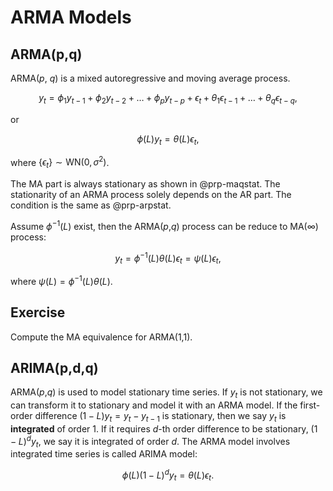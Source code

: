 # ARMA Models

## ARMA(p,q)

ARMA($p$, $q$) is a mixed autoregressive and moving average process.

$$
y_t = \phi_1 y_{t-1} + \phi_2 y_{t-2} + \dots + \phi_p y_{t-p} +
\epsilon_t + \theta_1\epsilon_{t-1} + \dots + \theta_q\epsilon_{t-q},
$$

or

$$
\phi(L) y_t = \theta(L) \epsilon_t,
$$

where $\{\epsilon_{t}\} \sim \text{WN}(0, \sigma^2)$.

The MA part is always stationary as shown in @prp-maqstat. The
stationarity of an ARMA process solely depends on the AR part. The
condition is the same as @prp-arpstat.

Assume $\phi^{-1}(L)$ exist, then the ARMA($p$,$q$) process can be
reduce to MA($\infty$) process:

$$
y_t = \phi^{-1}(L)\theta(L)\epsilon_t = \psi(L) \epsilon_t,
$$

where $\psi(L) = \phi^{-1}(L)\theta(L)$.

::: callout-tip
## Exercise

Compute the MA equivalence for ARMA(1,1).
:::

## ARIMA(p,d,q)

ARMA($p$,$q$) is used to model stationary time series. If $y_t$ is not
stationary, we can transform it to stationary and model it with an ARMA
model. If the first-order difference $(1-L)y_t = y_t - y_{t-1}$ is
stationary, then we say $y_t$ is **integrated** of order 1. If it
requires $d$-th order difference to be stationary, $(1-L)^dy_t$, we say
it is integrated of order $d$. The ARMA model involves integrated time
series is called ARIMA model:

$$
\phi(L)(1-L)^d y_t = \theta(L)\epsilon_t.
$$
